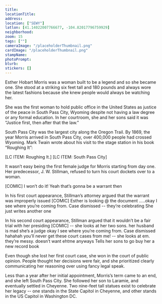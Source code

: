```yaml
---
title:
locationTitle:
address:
location: ["SEWY"] 
latlon: [41.14022007766677, -104.82017796759929]
neighborhood:
zoom: 15
tags: [""]
cameraImage: "/placeholderThumbnail.png"
cardImage: "/placeholderThumbnail.png"
stampName:
photoPrompt:
blurb:
stickers: []
---
```


Esther Hobart Morris was a woman built to be a legend and so she became one. She stood at a striking six feet tall and 180 pounds and always wore the latest fashions because she knew people would always be watching her.

She was the first woman to hold public office in the United States as justice of the peace in South Pass City, Wyoming despite not having a law degree or any formal education. In her courtroom, she and her sons said it was “Justice first, then after that the law.”

South Pass City was the largest city along the Oregon Trail. By 1869, the year Morris arrived in South Pass City, over 400,000 people had crossed Wyoming. Mark Twain wrote about his visit to the stage station in his book “Roughing It”:

[LC ITEM: Roughing It.]
[LC ITEM: South Pass City]

It wasn’t easy being the first female judge for Morris starting from day one. Her predecessor, J. W. Stillman, refused to turn his court dockets over to a woman.

[COMIC]
I won’t do it!
Yeah that’s gonna be a warrant then

In his first court appearance, Stillman’s attorney argued that the warrant was improperly issued
[COMIC] Esther is looking @ the document
.....okay I see where you’re coming from. Case dismissed
-- they’re celebrating
She just writes another one

In his second court appearance, Stillman argued that it wouldn’t be a fair trial with her presiding 
[COMIC] -- she looks at her two sons. her husband is mad she’s a judge
okay I see where you’re coming from. Case dismissed
hahahah you’ll never get these court cases from me!
-- she looks at em. they’re messy. doesn’t want ehtme anyways
Tells her sons to go buy her a new record book

Even though she lost her first court case, she won in the court of public opinion. People thought her decisions were fair, and she prioritized clearly communicating her reasoning over using fancy legal speak.

Less than a year after her initial appointment, Morris’s term came to an end, and she left South Pass City. She followed her son to Laramie, and eventually settled in Cheyenne. Two nine-feet tall statues exist to celebrate her legacy -- one stands in the State Capitol in Cheyenne, and other stands in the US Capitol in Washington DC.
